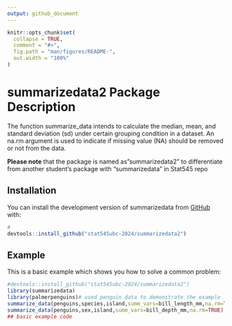 ```yaml
---
output: github_document
---
```


<!-- README.md is generated from README.Rmd. Please edit that file -->

```r
knitr::opts_chunk$set(
  collapse = TRUE,
  comment = "#>",
  fig.path = "man/figures/README-",
  out.width = "100%"
)
```

# summarizedata2 Package Description

<!-- badges: start -->

<!-- badges: end -->

The function summarize_data intends to calculate the median, mean, and standard deviation (sd) under certain grouping condition in a dataset. An na.rm argument is used to indicate if missing value (NA) should be removed or not from the data.

**Please note** that the package is named as"summarizedata2" to differentiate from another student's package with "summarizedata" in Stat545 repo

## Installation

You can install the development version of summarizedata from [GitHub](https://github.com/) with:

``` r
# 
devtools::install_github("stat545ubc-2024/summarizedata2")
```

## Example

This is a basic example which shows you how to solve a common problem:

```r
#devtools::install_github("stat545ubc-2024/summarizedata2")
library(summarizedata)
library(palmerpenguins)# used penguin data to demonstrate the example 
summarize_data(penguins,species,island,summ_vars=bill_length_mm,na.rm=TRUE)
summarize_data(penguins,sex,island,summ_vars=bill_depth_mm,na.rm=TRUE)
## basic example code
```
